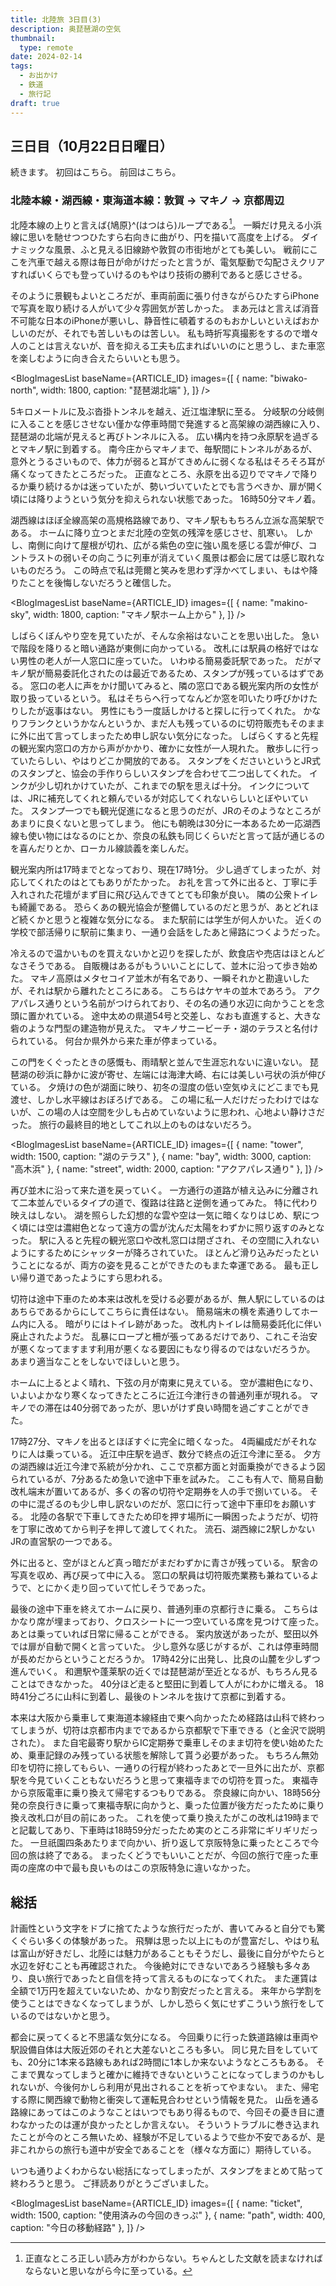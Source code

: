```yaml
---
title: 北陸旅 3日目(3)
description: 奥琵琶湖の空気
thumbnail:
  type: remote
date: 2024-02-14
tags:
  - お出かけ
  - 鉄道
  - 旅行記
draft: true
---
```



## 三日目（10月22日日曜日）

続きます。
初回は<AutoPostLink slug="20231020-hokuriku-1-1">こちら</AutoPostLink>。
前回は<AutoPostLink slug="20231020-hokuriku-3-2">こちら</AutoPostLink>。

### 北陸本線・湖西線・東海道本線：敦賀 &rarr; マキノ &rarr; 京都周辺

北陸本線の上りと言えば{鳩原}^(はつはら)ループである[^hatsuhara]。
一瞬だけ見える小浜線に思いを馳せつつひたすら右向きに曲がり、円を描いて高度を上げる。
ダイナミックな風景、ふと見える旧線跡や敦賀の市街地がとても美しい。
戦前にここを汽車で越える際は毎日が命がけだったと言うが、電気駆動で勾配さえクリアすればいくらでも登っていけるのもやはり技術の勝利であると感じさせる。

[^hatsuhara]: 正直なところ正しい読み方がわからない。ちゃんとした文献を読まなければならないと思いながら今に至っている。

そのように景観もよいところだが、車両前面に張り付きながらひたすらiPhoneで写真を取り続ける人がいて少々雰囲気が苦しかった。
まあ元はと言えば消音不可能な日本のiPhoneが悪いし、静音性に頓着するのもおかしいといえばおかしいのだが、それでも苦しいものは苦しい。
私も時折写真撮影をするので増々人のことは言えないが、音を抑える工夫も広まればいいのにと思うし、また車窓を楽しむように向き合えたらいいとも思う。

<BlogImagesList
baseName={ARTICLE_ID}
images={[
{ name: "biwako-north", width: 1800, caption: "琵琶湖北端" },
]}
/>

5キロメートルに及ぶ沓掛トンネルを越え、近江塩津駅に至る。
分岐駅の分岐側に入ることを感じさせない僅かな停車時間で発進すると高架線の湖西線に入り、琵琶湖の北端が見えると再びトンネルに入る。
広い構内を持つ永原駅を過ぎるとマキノ駅に到着する。
南今庄からマキノまで、毎駅間にトンネルがあるが、意外とうるさいもので、体力が弱ると耳がてきめんに弱くなる私はそろそろ耳が痛くなってきたところだった。
正直なところ、永原を出る辺りでマキノで降りるか乗り続けるかは迷っていたが、勢いづいていたとでも言うべきか、扉が開く頃には降りようという気分を抑えられない状態であった。
16時50分マキノ着。

湖西線はほぼ全線高架の高規格路線であり、マキノ駅ももちろん立派な高架駅である。
ホームに降り立つとまだ北陸の空気の残滓を感じさせ、肌寒い。
しかし、南側に向けて屋根が切れ、広がる紫色の空に強い風を感じる雲が伸び、コントラストの弱いその向こうに列車が消えていく風景は都会に居ては感じ取れないものだろう。
この時点で私は莞爾と笑みを思わず浮かべてしまい、もはや降りたことを後悔しないだろうと確信した。

<BlogImagesList
baseName={ARTICLE_ID}
images={[
{ name: "makino-sky", width: 1800, caption: "マキノ駅ホーム上から" },
]}
/>

しばらくぼんやり空を見ていたが、そんな余裕はないことを思い出した。
急いで階段を降りると暗い通路が東側に向かっている。
改札には駅員の格好ではない男性の老人が一人窓口に座っていた。
いわゆる簡易委託駅であった。
だがマキノ駅が簡易委託化されたのは最近であるため、スタンプが残っているはずである。
窓口の老人に声をかけ聞いてみると、隣の窓口である観光案内所の女性が取り扱っているという。
私はそちらへ行ってなんどか窓を叩いたり呼びかけたりしたが返事はない。
男性にもう一度話しかけると探しに行ってくれた。
かなりフランクというかなんというか、まだ人も残っているのに切符販売もそのままに外に出て言ってしまったため申し訳ない気分になった。
しばらくすると先程の観光案内窓口の方から声がかかり、確かに女性が一人現れた。
散歩しに行っていたらしい、やはりどこか開放的である。
スタンプをくださいというとJR式のスタンプと、協会の手作りらしいスタンプを合わせて二つ出してくれた。
インクが少し切れかけていたが、これまでの駅を思えば十分。
インクについては、JRに補充してくれと頼んでいるが対応してくれないらしいとぼやいていた。
スタンプ一つでも観光促進になると思うのだが、JRのそのようなところがあまりに良くないと思ってしまう。
他にも朝晩は30分に一本あるため一応湖西線も使い物にはなるのにとか、奈良の私鉄も同じくらいだと言って話が通じるのを喜んだりとか、ローカル線談義を楽しんだ。

観光案内所は17時までとなっており、現在17時1分。
少し過ぎてしまったが、対応してくれたのはとてもありがたかった。
お礼を言って外に出ると、丁寧に手入れされた花壇がまず目に飛び込んできてとても印象が良い。
隣の公衆トイレも綺麗である。
恐らくあの観光協会が整備しているのだと思うが、あとどれほど続くかと思うと複雑な気分になる。
また駅前には学生が何人かいた。
近くの学校で部活帰りに駅前に集まり、一通り会話をしたあと帰路につくようだった。

冷えるので温かいものを買えないかと辺りを探したが、飲食店や売店はほとんどなさそうである。
自販機はあるがもういいことにして、並木に沿って歩き始めた。
マキノ高原はメタセコイア並木が有名であり、一瞬それかと勘違いしたが、それは駅から離れたところにある。
こちらはケヤキの並木であろう。
アクアパレス通りという名前がつけられており、その名の通り水辺に向かうことを念頭に置かれている。
途中太めの県道54号と交差し、なおも直進すると、大きな砦のような門型の建造物が見えた。
マキノサニービーチ・湖のテラスと名付けられている。
何台か県外から来た車が停まっている。

この門をくぐったときの感慨も、雨晴駅と並んで生涯忘れないに違いない。
琵琶湖の砂浜に静かに波が寄せ、左端には海津大崎、右には美しい弓状の浜が伸びている。
夕焼けの色が湖面に映り、初冬の湿度の低い空気ゆえにどこまでも見渡せ、しかし水平線はおぼろげである。
この場に私一人だけだったわけではないが、この場の人は空間を少しも占めていないように思われ、心地よい静けさだった。
旅行の最終目的地としてこれ以上のものはないだろう。

<BlogImagesList
baseName={ARTICLE_ID}
images={[
{ name: "tower", width: 1500, caption: "湖のテラス" },
{ name: "bay", width: 3000, caption: "高木浜" },
{ name: "street", width: 2000, caption: "アクアパレス通り" },
]}
/>

再び並木に沿って来た道を戻っていく。
一方通行の道路が植え込みに分離されて二本並んでいるタイプの道で、復路は往路と逆側を通ってみた。
特に代わり映えはしない。
湖を照らした幻想的な雲や空は一気に暗くなりはじめ、駅につく頃には空は濃紺色となって遠方の雲が沈んだ太陽をわずかに照り返すのみとなった。
駅に入ると先程の観光窓口や改札窓口は閉ざされ、その空間に入れないようにするためにシャッターが降ろされていた。
ほとんど滑り込みだったということになるが、両方の姿を見ることができたのもまた幸運である。
最も正しい帰り道であったようにすら思われる。

切符は途中下車のため本来は改札を受ける必要があるが、無人駅にしているのはあちらであるからにしてこちらに責任はない。
簡易端末の横を素通りしてホーム内に入る。
暗がりにはトイレ跡があった。
改札内トイレは簡易委託化に伴い廃止されたようだ。
乱暴にロープと柵が張ってあるだけであり、これこそ治安が悪くなってますます利用が悪くなる要因にもなり得るのではないだろうか。
あまり適当なことをしないでほしいと思う。

ホームに上るとよく晴れ、下弦の月が南東に見えている。
空が濃紺色になり、いよいよかなり寒くなってきたところに近江今津行きの普通列車が現れる。
マキノでの滞在は40分弱であったが、思いがけず良い時間を過ごすことができた。

17時27分、マキノを出るとほぼすぐに完全に暗くなった。
4両編成だがそれなりに人は乗っている。
近江中庄駅を過ぎ、数分で終点の近江今津に至る。
夕方の湖西線は近江今津で系統が分かれ、ここで京都方面と対面乗換ができるよう図られているが、7分あるため急いで途中下車を試みた。
ここも有人で、簡易自動改札端末が置いてあるが、多くの客の切符や定期券を人の手で捌いている。
その中に混ざるのも少し申し訳ないのだが、窓口に行って途中下車印をお願いする。
北陸の各駅で下車してきたため印を押す場所に一瞬困ったようだが、切符を丁寧に改めてから判子を押して渡してくれた。
流石、湖西線に2駅しかないJRの直営駅の一つである。

外に出ると、空がほとんど真っ暗だがまだわずかに青さが残っている。
駅舎の写真を収め、再び戻って中に入る。
窓口の駅員は切符販売業務も兼ねているようで、とにかく走り回っていて忙しそうであった。

最後の途中下車を終えてホームに戻り、普通列車の京都行きに乗る。
こちらはかなり席が埋まっており、クロスシートに一つ空いている席を見つけて座った。
あとは乗っていれば日常に帰ることができる。
案内放送があったが、堅田以外では扉が自動で開くと言っていた。
少し意外な感じがするが、これは停車時間が長めだからということだろうか。
17時42分に出発し、比良の山麓を少しずつ進んでいく。
和邇駅や蓬莱駅の近くでは琵琶湖が至近となるが、もちろん見ることはできなかった。
40分ほど走ると堅田に到着して人がにわかに増える。
18時41分ごろに山科に到着し、最後のトンネルを抜けて京都に到着する。

本来は大阪から乗車して東海道本線経由で東へ向かったため経路は山科で終わってしまうが、切符は京都市内までであるから京都駅で下車できる（と金沢で説明された）。
また自宅最寄り駅からIC定期券で乗車しそのまま切符を使い始めたため、乗車記録のみ残っている状態を解除して貰う必要があった。
もちろん無効印を切符に捺してもらい、一通りの行程が終わったあとで一旦外に出たが、京都駅を今見ていくこともないだろうと思って東福寺までの切符を買った。
東福寺から京阪電車に乗り換えて帰宅するつもりである。
奈良線に向かい、18時56分発の奈良行きに乗って東福寺駅に向かうと、乗った位置が後方だったために乗り換え改札口が目の前にあった。
これを使って乗り換えたがこの改札は19時までと記載してあり、下車時は18時59分だったため実のところ非常にギリギリだった。
一旦祇園四条あたりまで向かい、折り返して京阪特急に乗ったところで今回の旅は終了である。
まったくどうでもいいことだが、今回の旅行で座った車両の座席の中で最も良いものはこの京阪特急に違いなかった。

## 総括

計画性という文字をドブに捨てたような旅行だったが、書いてみると自分でも驚くぐらい多くの体験があった。
飛騨は思った以上にものが豊富だし、やはり私は富山が好きだし、北陸には魅力があることもそうだし、最後に自分がやたらと水辺を好むことも再確認された。
今後絶対にできないであろう経験も多々あり、良い旅行であったと自信を持って言えるものになってくれた。
また運賃は全額で1万円を超えていないため、かなり割安だったと言える。
来年から学割を使うことはできなくなってしまうが、しかし恐らく気にせずこういう旅行をしているのではないかと思う。

都会に戻ってくると不思議な気分になる。
今回乗りに行った鉄道路線は車両や駅設備自体は大阪近郊のそれと大差ないところも多い。
同じ見た目をしていても、20分に1本来る路線もあれば2時間に1本しか来ないようなところもある。
そこまで異なってしまうと確かに維持できないということになってしまうのかもしれないが、今後何かしら利用が見出されることを祈ってやまない。
また、帰宅する際に関西線で動物と衝突して運転見合わせという情報を見た。
山岳を通る路線にあってはこのようなことはいつでもあり得るもので、今回その憂き目に遭わなかったのは運が良かったとしか言えない。
そういうトラブルに巻き込まれたことが今のところ無いため、経験が不足しているようで些か不安であるが、是非これからの旅行も道中が安全であることを（様々な方面に）期待している。

いつも通りよくわからない総括になってしまったが、スタンプをまとめて貼って終わろうと思う。
ご拝読ありがとうございました。

<BlogImagesList
baseName={ARTICLE_ID}
images={[
{ name: "ticket", width: 1500, caption: "使用済みの今回のきっぷ" },
{ name: "path", width: 400, caption: "今日の移動経路" },
]}
/>

